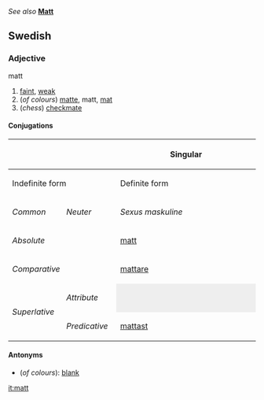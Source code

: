 ''See also'' '''[[Matt]]'''

==Swedish==
===Adjective===
;matt
#[[faint]], [[weak]]
#(''of colours'') [[matte]], matt, [[mat]]
#(''chess'') [[checkmate]]
====Conjugations====
{| border=1 cellspacing=0 
|- bgcolor="#FFFFF0" align=center
! rowspan=3 colspan=2 |
! colspan=4 width=400 | Singular
! rowspan=3 width=100 | Plural
|- bgcolor="#FFFFF0" align=center
! colspan=2 width=200 | Indefinite form
! colspan=2 width=200 | Definite form
|- bgcolor="#FFFFF0" align=center
| width=100 | ''Common''
| width=100 | ''Neuter''
| width=100 | ''Sexus maskuline''
| width=100 | ''Other sexus''
|- align=center
| bgcolor="#FFFFF0" colspan=2 width=120 | ''Absolute''
| [[matt]]
| [[matt]]
| [[matte]]
| [[matta]]
| [[matta]]
|- align=center
| bgcolor="#FFFFF0" colspan=2 | ''Comparative''
| colspan=7 | [[mattare]]
|- align=center
| bgcolor="#FFFFF0" rowspan=2 width=60 | ''Superlative''
| bgcolor="#FFFFF0" width=60 | ''Attribute''
| colspan=2 style="background:#eeeeee" |  
| [[mattaste]]
| [[mattaste]]
| [[mattaste]]
|- align=center 
| bgcolor="#FFFFF0" width=60 | ''Predicative''
| colspan=5 | [[mattast]]
|}
====Antonyms====
*(''of colours''): [[blank]]

[[it:matt]]